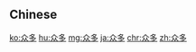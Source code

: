{{also|衆多|眾多}}
==Chinese==
{{zh-see|眾多}}

[[ko:众多]]
[[hu:众多]]
[[mg:众多]]
[[ja:众多]]
[[chr:众多]]
[[zh:众多]]